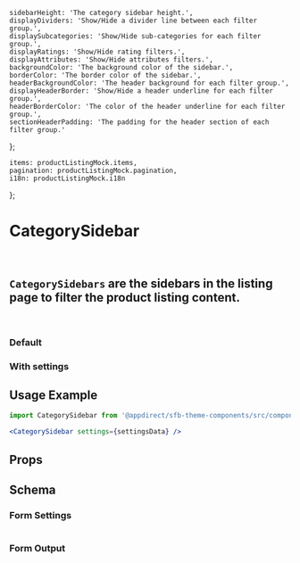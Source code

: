 
    sidebarHeight: 'The category sidebar height.',
    displayDividers: 'Show/Hide a divider line between each filter group.',
    displaySubcategories: 'Show/Hide sub-categories for each filter group.',
    displayRatings: 'Show/Hide rating filters.',
    displayAttributes: 'Show/Hide attributes filters.',
    backgroundColor: 'The background color of the sidebar.',
    borderColor: 'The border color of the sidebar.',
    headerBackgroundColor: 'The header background for each filter group.',
    displayHeaderBorder: 'Show/Hide a header underline for each filter group.',
    headerBorderColor: 'The color of the header underline for each filter group.',
    sectionHeaderPadding: 'The padding for the header section of each filter group.'
};

    items: productListingMock.items,
    pagination: productListingMock.pagination,
    i18n: productListingMock.i18n
};

<Meta of={CategorySidebarStories} />

# CategorySidebar

<br />

## `CategorySidebars` are the sidebars in the listing page to filter the product listing content.

<br />

### Default

<Canvas>
  <Story of={CategorySidebarStories.Default} />
</Canvas>

### With settings

<Canvas>
  <Story of={CategorySidebarStories.WithSettings} />
</Canvas>

## Usage Example

<CollapsibleJsonSnippet summary="settingsData" code={getArgs(CategorySidebar.schema().form)} />

```jsx
import CategorySidebar from '@appdirect/sfb-theme-components/src/components/category-sidebar/CategorySidebar';

<CategorySidebar settings={settingsData} />

```

## Props

<ArgsTable of={CategorySidebar} />

## Schema

### Form Settings

<table>
  <TableContentFromObject obj={categorySidebarSettings} />
</table>

### Form Output

<FormOutput code={CategorySidebar.schema().form} />

